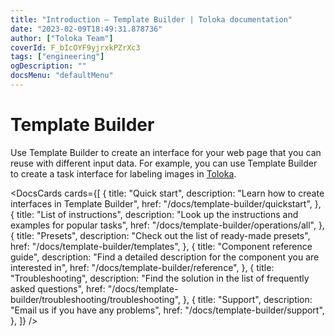 ```yaml
---
title: "Introduction — Template Builder | Toloka documentation"
date: "2023-02-09T18:49:31.878736"
author: ["Toloka Team"]
coverId: F_bIcOYF9yjrxkPZrXc3
tags: ["engineering"]
ogDescription: ""
docsMenu: "defaultMenu"
---
```




# Template Builder

Use Template Builder to create an interface for your web page that you can reuse with different input data. For example, you can use Template Builder to create a task interface for labeling images in [Toloka](https://toloka.ai/).

<DocsCards cards={[
{
  title: "Quick start",
  description: "Learn how to create interfaces in Template Builder",
  href: "/docs/template-builder/quickstart",
},
{
  title: "List of instructions",
  description: "Look up the instructions and examples for popular tasks",
  href: "/docs/template-builder/operations/all",
},
{
  title: "Presets",
  description: "Check out the list of ready-made presets",
  href: "/docs/template-builder/templates",
},
{
  title: "Component reference guide",
  description: "Find a detailed description for the component you are interested in",
  href: "/docs/template-builder/reference",
},
{
  title: "Troubleshooting",
  description: "Find the solution in the list of frequently asked questions",
  href: "/docs/template-builder/troubleshooting/troubleshooting",
},
{
  title: "Support",
  description: "Email us if you have any problems",
  href: "/docs/template-builder/support",
},
]} />

<GlobalCommunity/>

<SocialMedia/>
